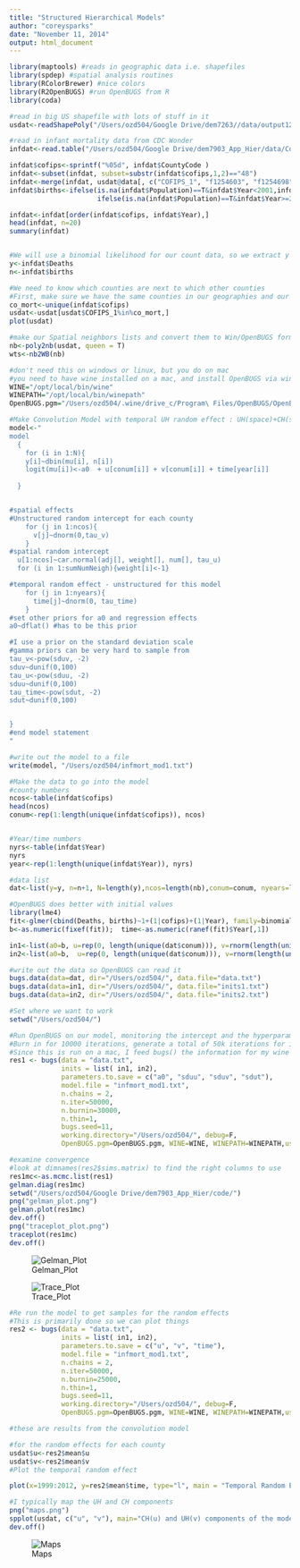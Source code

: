 ```yaml
---
title: "Structured Hierarchical Models"
author: "coreysparks"
date: "November 11, 2014"
output: html_document
---
```




```r
library(maptools) #reads in geographic data i.e. shapefiles
library(spdep) #spatial analysis routines 
library(RColorBrewer) #nice colors
library(R2OpenBUGS) #run OpenBUGS from R
library(coda)

#read in big US shapefile with lots of stuff in it
usdat<-readShapePoly("/Users/ozd504/Google Drive/dem7263//data/output12711.shp",  proj4string=CRS("+proj=lcc"))

#read in infant mortality data from CDC Wonder
infdat<-read.table("/Users/ozd504/Google Drive/dem7903_App_Hier/data/Compressed_Mortality_1999_2012.txt", na.strings = ".", header=T, sep="")

infdat$cofips<-sprintf("%05d", infdat$CountyCode )
infdat<-subset(infdat, subset=substr(infdat$cofips,1,2)=="48")
infdat<-merge(infdat, usdat@data[, c("COFIPS_1", "f1254603", "f1254698")], by.x="cofips", by.y="COFIPS_1", all.x=T)
infdat$births<-ifelse(is.na(infdat$Population)==T&infdat$Year<2001,infdat$f1254698,
                      ifelse(is.na(infdat$Population)==T&infdat$Year>=2001,infdat$f1254603, infdat$Population))

infdat<-infdat[order(infdat$cofips, infdat$Year),]
head(infdat, n=20)
summary(infdat)


#We will use a binomial likelihood for our count data, so we extract y (failures=infant deaths) and n (trials=births)
y<-infdat$Deaths
n<-infdat$births

#We need to know which counties are next to which other counties
#First, make sure we have the same counties in our geographies and our mortality data, and we select only Texas counties
co_mort<-unique(infdat$cofips)
usdat<-usdat[usdat$COFIPS_1%in%co_mort,]
plot(usdat)

#make our Spatial neighbors lists and convert them to Win/OpenBUGS format
nb<-poly2nb(usdat, queen = T)
wts<-nb2WB(nb)

```


```r
#don't need this on windows or linux, but you do on mac
#you need to have wine installed on a mac, and install OpenBUGS via wine
WINE="/opt/local/bin/wine"
WINEPATH="/opt/local/bin/winepath"
OpenBUGS.pgm="/Users/ozd504/.wine/drive_c/Program\ Files/OpenBUGS/OpenBUGS323/OpenBUGS.exe"

#Make Convolution Model with temporal UH random effect : UH(space)+CH(space)+UH(time)
model<-"
model 
  {
    for (i in 1:N){
    y[i]~dbin(mu[i], n[i])
    logit(mu[i])<-a0  + u[conum[i]] + v[conum[i]] + time[year[i]]
    
  }


#spatial effects
#Unstructured random intercept for each county
    for (j in 1:ncos){
      v[j]~dnorm(0,tau_v)
    }
#spatial random intercept
  u[1:ncos]~car.normal(adj[], weight[], num[], tau_u)
  for (i in 1:sumNumNeigh){weight[i]<-1}

#temporal random effect - unstructured for this model
    for (j in 1:nyears){
      time[j]~dnorm(0, tau_time)
    }
#set other priors for a0 and regression effects
a0~dflat() #has to be this prior 

#I use a prior on the standard deviation scale 
#gamma priors can be very hard to sample from
tau_v<-pow(sduv, -2)
sduv~dunif(0,100)
tau_u<-pow(sduu, -2)
sduu~dunif(0,100)
tau_time<-pow(sdut, -2)
sdut~dunif(0,100)


}
#end model statement
"

#write out the model to a file
write(model, "/Users/ozd504/infmort_mod1.txt")

#Make the data to go into the model
#county numbers
ncos<-table(infdat$cofips)
head(ncos) 
conum<-rep(1:length(unique(infdat$cofips)), ncos)


#Year/time numbers
nyrs<-table(infdat$Year)
nyrs 
year<-rep(1:length(unique(infdat$Year)), nyrs)

#data list
dat<-list(y=y, n=n+1, N=length(y),ncos=length(nb),conum=conum, nyears=length(unique(infdat$Year)), year=year, adj=wts$adj, num=wts$num, sumNumNeigh=sum(wts$num))

#OpenBUGS does better with initial values
library(lme4)
fit<-glmer(cbind(Deaths, births)~1+(1|cofips)+(1|Year), family=binomial, data=infdat)
b<-as.numeric(fixef(fit));  time<-as.numeric(ranef(fit)$Year[,1])

in1<-list(a0=b, u=rep(0, length(unique(dat$conum))), v=rnorm(length(unique(dat$conum)), 0, 1),time=time, sduv=sqrt(VarCorr(fit)$cofips[1]), sduu=sqrt(VarCorr(fit)$cofips[1]), sdut=sqrt(VarCorr(fit)$Year[1]))
in2<-list(a0=b,  u=rep(0, length(unique(dat$conum))), v=rnorm(length(unique(dat$conum)), 0, .5), time=time, sduv=sqrt(VarCorr(fit)$cofips[1]), sduu=sqrt(VarCorr(fit)$cofips[1]), sdut=sqrt(VarCorr(fit)$Year[1]))

#write out the data so OpenBUGS can read it
bugs.data(data=dat, dir="/Users/ozd504/", data.file="data.txt")
bugs.data(data=in1, dir="/Users/ozd504/", data.file="inits1.txt")
bugs.data(data=in2, dir="/Users/ozd504/", data.file="inits2.txt")

#Set where we want to work
setwd("/Users/ozd504/")

#Run OpenBUGS on our model, monitoring the intercept and the hyperparameters for the random intercepts. If these converge, the Random effects themselves will most likely be converged as well.  
#Burn in for 10000 iterations, generate a total of 50k iterations for inference
#Since this is run on a mac, I feed bugs() the information for my wine installation
res1 <- bugs(data = "data.txt",
             inits = list( in1, in2), 
             parameters.to.save = c("a0", "sduu", "sduv", "sdut"),
             model.file = "infmort_mod1.txt", 
             n.chains = 2,
             n.iter=50000,
             n.burnin=30000,
             n.thin=1,
             bugs.seed=11,
             working.directory="/Users/ozd504/", debug=F, 
             OpenBUGS.pgm=OpenBUGS.pgm, WINE=WINE, WINEPATH=WINEPATH,useWINE=T)

#examine convergence
#look at dimnames(res2$sims.matrix) to find the right columns to use
res1mc<-as.mcmc.list(res1)
gelman.diag(res1mc)
setwd("/Users/ozd504/Google Drive/dem7903_App_Hier/code/")
png("gelman_plot.png")
gelman.plot(res1mc)
dev.off()
png("traceplot_plot.png")
traceplot(res1mc)
dev.off()

```
![Gelman_Plot](gelman_plot.png)

![Trace_Plot](traceplot_plot.png)


```r
#Re run the model to get samples for the random effects
#This is primarily done so we can plot things
res2 <- bugs(data = "data.txt",
             inits = list( in1, in2), 
             parameters.to.save = c("u", "v", "time"),
             model.file = "infmort_mod1.txt", 
             n.chains = 2,
             n.iter=50000,
             n.burnin=25000,
             n.thin=1,
             bugs.seed=11,
             working.directory="/Users/ozd504/", debug=F, 
             OpenBUGS.pgm=OpenBUGS.pgm, WINE=WINE, WINEPATH=WINEPATH,useWINE=T)

#these are results from the convolution model

#for the random effects for each county
usdat$u<-res2$mean$u
usdat$v<-res2$mean$v
#Plot the temporal random effect

plot(x=1999:2012, y=res2$mean$time, type="l", main = "Temporal Random Effect", xlab="Year", ylab="Deviation from Mean")

#I typically map the UH and CH components
png("maps.png")
spplot(usdat, c("u", "v"), main="CH(u) and UH(v) components of the model",at=quantile(usdat$u), col.regions=brewer.pal(n = 5, name = "RdBu"))
dev.off()
```

![Maps](maps.png)



